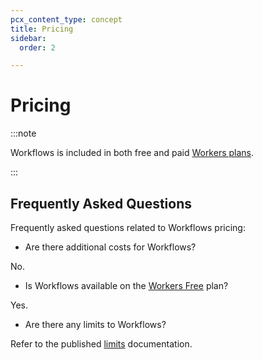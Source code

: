 ```yaml
---
pcx_content_type: concept
title: Pricing
sidebar:
  order: 2

---
```



# Pricing

:::note

Workflows is included in both free and paid [Workers plans](/workers/platform/pricing/#workers).

:::

## Frequently Asked Questions

Frequently asked questions related to Workflows pricing:

- Are there additional costs for Workflows?

No.

- Is Workflows available on the [Workers Free](/workers/platform/pricing/#workers) plan?

Yes.

- Are there any limits to Workflows?

Refer to the published [limits](/workflows/reference/limits/) documentation.
